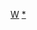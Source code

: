 {{Userbox
  |border-c = #329EF6
  |border-s = 1
  |id-c     = #329EF6
  |id       = <span style="color:#FFFFFF">知乎</span>
  |info-s   = 10
  |info-fc  = #329EF6
  |info-c   = #FFFFFF
  |info     = 这个维基人喜欢在'''[[知乎|<span style="color:#329EF6">知乎</span>]]'''上'''[https://www.zhihu.com/people/{{{1}}} <span style="color:#329EF6">发现更大的世界</span>]。
'''}}<includeonly>[[Category:知乎使用者|{{PAGENAME}}]]</includeonly><noinclude>
[[Category:软件用户框模板|W]][[Category:知乎使用者|*]]
</noinclude>